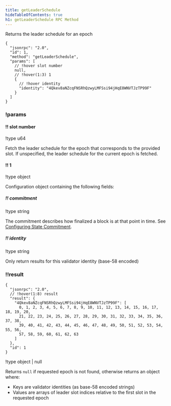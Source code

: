 ```yaml
---
title: getLeaderSchedule
hideTableOfContents: true
h1: getLeaderSchedule RPC Method
---
```


Returns the leader schedule for an epoch

<APIMethod>

```jsonc !!request curl
{
  "jsonrpc": "2.0",
  "id": 1,
  "method": "getLeaderSchedule",
  "params": [
    // !hover slot number
    null,
    // !hover(1:3) 1
    {
      // !hover identity
      "identity": "4Qkev8aNZcqFNSRhQzwyLMFSsi94jHqE8WNVTJzTP99F"
    }
  ]
}
```

### !params

#### !! slot number

!type u64

Fetch the leader schedule for the epoch that corresponds to the provided slot.
If unspecified, the leader schedule for the current epoch is fetched.

#### !! 1

!type object

Configuration object containing the following fields:

##### !! commitment

!type string

The commitment describes how finalized a block is at that point in time. See
[Configuring State Commitment](/docs/rpc#configuring-state-commitment).

##### !! identity

!type string

Only return results for this validator identity (base-58 encoded)

### !!result

```jsonc !response
{
  "jsonrpc": "2.0",
  // !hover(1:8) result
  "result": {
    "4Qkev8aNZcqFNSRhQzwyLMFSsi94jHqE8WNVTJzTP99F": [
      0, 1, 2, 3, 4, 5, 6, 7, 8, 9, 10, 11, 12, 13, 14, 15, 16, 17, 18, 19, 20,
      21, 22, 23, 24, 25, 26, 27, 28, 29, 30, 31, 32, 33, 34, 35, 36, 37, 38,
      39, 40, 41, 42, 43, 44, 45, 46, 47, 48, 49, 50, 51, 52, 53, 54, 55, 56,
      57, 58, 59, 60, 61, 62, 63
    ]
  },
  "id": 1
}
```

!type object | null

Returns `null` if requested epoch is not found, otherwise returns an object
where:

- Keys are validator identities (as base-58 encoded strings)
- Values are arrays of leader slot indices relative to the first slot in the
  requested epoch

</APIMethod>
